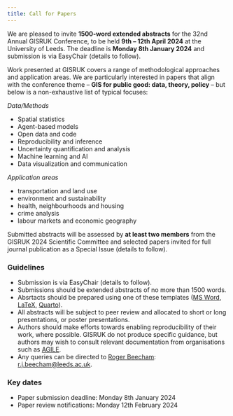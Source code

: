 ```yaml
---
title: Call for Papers
---
```

We are pleased to invite **1500-word extended abstracts** for the 32nd Annual GISRUK Conference, to be held **9th -- 12th April 2024** at the University of Leeds. The deadline is **Monday 8th January 2024** and submission is via EasyChair (details to follow).

Work presented at GISRUK covers a range of methodological approaches and application areas. We are particularly interested in papers that align with the conference theme --  **GIS for public good: data, theory, policy** -- but  below is a non-exhaustive list of typical focuses:

*Data/Methods*

* Spatial statistics
* Agent-based models
* Open data and code
* Reproducibility and inference
* Uncertainty quantification and analysis
* Machine learning and AI
* Data visualization and communication


*Application areas*

* transportation and land use
* environment and sustainability
* health, neighbourhoods and housing
* crime analysis
* labour markets and economic geography

Submitted abstracts will be assessed by **at least two members** from the GISRUK 2024 Scientific Committee and selected papers invited for full journal publication as a Special Issue (details to follow).

### Guidelines

* Submission is via EasyChair (details to follow).
* Submissions should be extended abstracts of no more than 1500 words.
* Absrtacts should be prepared using one of these templates ([MS Word](../files/GISRUK2024_PaperTemplateSubmission.docx), [LaTeX](../files/GISRUK2024-LaTeX_template.zip), [Quarto](https://github.com/sdesabbata/quarto-gisruk)).
* All abstracts will be subject to peer review and allocated to short or long presentations, or poster presentations.
* Authors should make efforts towards enabling reproducibility of their work, where possible. GISRUK do not produce specific guidance, but authors may wish to consult relevant documentation from organisations such as [AGILE](https://osf.io/numa5).
* Any queries can be directed to [Roger Beecham](https://www.roger-beecham.com/): [r.j.beecham@leeds.ac.uk](mailto:r.j.beecham@leeds.ac.uk).

### Key dates

* Paper submission deadline: Monday 8th January 2024
* Paper review notifications: Monday 12th February 2024
